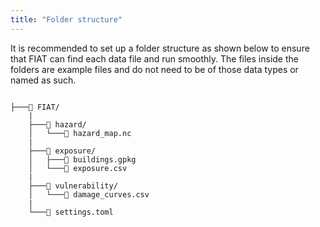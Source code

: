 ```yaml
---
title: "Folder structure"
---
```


It is recommended to set up a folder structure as shown below to ensure that FIAT can find each data file and run smoothly. The files inside the folders are example files and do not need to be of those data types or named as such.

```

├───📁 FIAT/
    |
    ├───📁 hazard/
    │   └───📄 hazard_map.nc
    |
    ├───📁 exposure/
    │   ├───📄 buildings.gpkg
    │   └───📄 exposure.csv
    |
    ├───📁 vulnerability/
    │   └───📄 damage_curves.csv
    |
    └───📄 settings.toml

```

